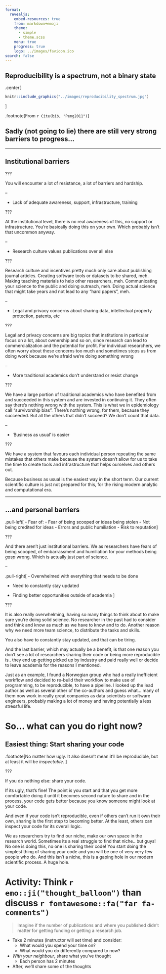 ```yaml
---
format:
  revealjs:
    embed-resources: true
    from: markdown+emoji
    theme:
      - simple
      - theme.scss
    menu: true
    progress: true
    logo: ../images/favicon.ico
search: false
---
```


## Reproducibility is a spectrum, not a binary state

.center\[

```r
knitr::include_graphics("../images/reproducibility_spectrum.jpg")
```

\]

.footnote\[From `r Cite(bib, "Peng2011")`\]

## Sadly (not going to lie) there are still very strong barriers to progress...

------------------------------------------------------------------------

## Institutional barriers

???

You will encounter a lot of resistance, a lot of barriers and hardship.

--

-   Lack of adequate awareness, support, infrastructure, training

???

At the institutional level, there is no real awareness of this, no
support or infrastructure. You're basically doing this on your own.
Which probably isn't that uncommon anyway.

--

-   Research culture values publications over all else

???

Research culture and incentives pretty much only care about publishing
journal articles. Creating software tools or datasets to be shared, meh.
Making teaching materials to help other researchers, meh. Communicating
your science to the public and doing outreach, meh. Doing actual science
that might take years and not lead to any "hard papers", meh.

--

-   Legal and privacy concerns about sharing data, intellectual property
    protection, patents, etc

???

Legal and privacy concerns are big topics that institutions in
particular focus on a lot, about ownership and so on, since research can
lead to commercialization and the potential for profit. For individual
researchers, we often worry about these concerns too much and sometimes
stops us from doing work because we're afraid we're doing something
wrong

--

-   More traditional academics don't understand or resist change

???

We have a large portion of traditional academics who have benefited from
and succeeded in this system and are invested in continuing it. They
often say there's nothing wrong with the system. This is what we in
epidemiology call "survivorship bias". There's nothing wrong, for them,
because they succeeded. But all the others that didn't succeed? We don't
count that data.

--

-   'Business as usual' is easier

???

We have a system that favours each individual person repeating the same
mistakes that others make because the system doesn't allow for us to
take the time to create tools and infrastructure that helps ourselves
and others out.

Because business as usual is the easiest way in the short term. Our
current scientific culture is just not prepared for this, for the rising
modern analytic and computational era.

------------------------------------------------------------------------

## ...and personal barriers

.pull-left\[ - Fear of: - Fear of being scooped or ideas being stolen -
Not being credited for ideas - Errors and public humiliation - Risk to
reputation\]

???

And there aren't just institutional barriers. We as researchers have
fears of being scooped, of embarrassment and humiliation for your
methods being *gasp* wrong. Which is actually just part of science.

--

.pull-right\[ - Overwhelmed with everything that needs to be done

-   Need to constantly stay updated

-   Finding better opportunities outside of academia \]

???

It is also really overwhelming, having so many things to think about to
make sure you're doing solid science. No researcher in the past had to
consider and think and know as much as we have to know and to do.
Another reason why we need more team science, to distribute the tasks
and skills.

You also have to constantly stay updated, and that can be tiring.

And the last barrier, which may actually be a benefit, is that one
reason you don't see a lot of researchers sharing their code or being
more reproducible is.. they end up getting picked up by industry and
paid really well or decide to leave academia for the reasons I
mentioned.

Just as an example, I found a Norwegian group who had a really
inefficient workflow and decided to re-build their workflow to make use
of programming, to be reproducible, to have a pipeline. I looked up the
lead author as well as several other of the co-authors and guess what...
many of them now work in really great companies as data scientists or
software engineers, probably making a lot of money and having
potentially a less stressful life.

# So... what can you do right now?

## Easiest thing: Start sharing your code

.footnote\[No matter how ugly. It also doesn't mean it'll be
reproducible, but at least it will be *inspectable*. \]

???

If you do nothing else: share your code.

If its ugly, that's fine! The point is you start and that you get more
comfortable doing it until it becomes second nature to share and in the
process, your code gets better because you know someone might look at
your code.

And even if your code isn't reproducible, even if others can't run it
own their own, sharing is the first step to becoming better. At the
least, others can inspect your code for its overall logic.

We as researchers try to find our niche, make our own space in the
research world. Sometimes its a real struggle to find that niche.. but
guys! No one is doing this, no one is sharing their code! You start
doing the simplest thing of sharing your code and you will be one of
very very few people who do. And this isn't a niche, this is a gaping
hole in our modern scientific process. A huge hole.

# Activity: Think `r emo::ji("thought_balloon")` than discuss `r fontawesome::fa("far fa-comments")`

<!-- TODO: Not actually have them do it, just get them thinking -->

> Imagine if the number of publications and where you published didn't
> matter for getting funding or getting a research job.

-   Take 2 minutes (instructor will set time) and consider:
    -   What would you spend your time on?
    -   What would you do differently compared to now?
-   *With your neighbour*, share what you've thought
    -   Each person has 2 minutes
-   After, we'll share some of the thoughts
